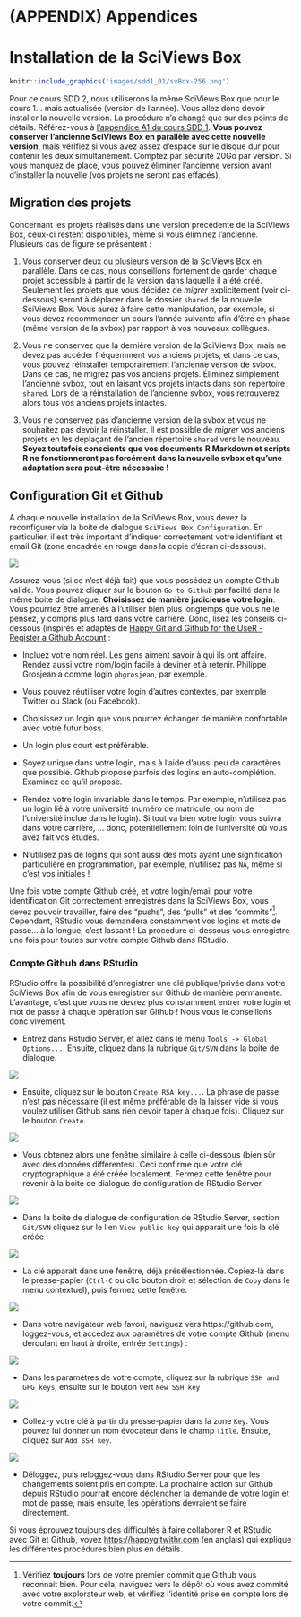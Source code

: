 # (APPENDIX) Appendices {-}


# Installation de la SciViews Box {#svbox}

```r
knitr::include_graphics('images/sdd1_01/svBox-256.png')
```

Pour ce cours SDD 2, nous utiliserons la même SciViews Box que pour le cours 1... mais actualisée (version de l'année). Vous allez donc devoir installer la nouvelle version. La procédure n'a changé que sur des points de détails. Référez-vous à [l'appendice A1 du cours SDD 1](http://biodatascience-course.sciviews.org/sdd-umons/svbox.html). **Vous pouvez conserver l'ancienne SciViews Box en parallèle avec cette nouvelle version**, mais vérifiez si vous avez assez d'espace sur le disque dur pour contenir les deux simultanément. Comptez par sécurité 20Go par version. Si vous manquez de place, vous pouvez éliminer l'ancienne version avant d'installer la nouvelle (vos projets ne seront pas effacés).


## Migration des projets

Concernant les projets réalisés dans une version précédente de la SciViews Box, ceux-ci restent disponibles, même si vous éliminez l'ancienne. Plusieurs cas de figure se présentent\ :

1. Vous conserver deux ou plusieurs version de la SciViews Box en parallèle. Dans ce cas, nous conseillons fortement de garder chaque projet accessible à partir de la version dans laquelle il a été créé. Seulement les projets que vous décidez de *migrer* explicitement (voir ci-dessous) seront à déplacer dans le dossier `shared` de la nouvelle SciViews Box. Vous aurez à faire cette manipulation, par exemple, si vous devez recommencer un cours l'année suivante afin d'être en phase (même version de la svbox) par rapport à vos nouveaux collègues.

2. Vous ne conservez que la dernière version de la SciViews Box, mais ne devez pas accéder fréquemment vos anciens projets, et dans ce cas, vous pouvez réinstaller temporairement l'ancienne version de svbox. Dans ce cas, ne migrez pas vos anciens projets. Éliminez simplement l'ancienne svbox, tout en laisant vos projets intacts dans son répertoire `shared`. Lors de la réinstallation de l'ancienne svbox, vous retrouverez alors tous vos anciens projets intactes.

3. Vous ne conservez pas d'ancienne version de la svbox et vous ne souhaitez pas devoir la réinstaller. Il est possible de *migrer* vos anciens projets en les déplaçant de l'ancien répertoire `shared` vers le nouveau. **Soyez toutefois conscients que vos documents R Markdown et scripts R ne fonctionneront pas forcément dans la nouvelle svbox et qu'une adaptation sera peut-être nécessaire\ !**


## Configuration Git et Github

A chaque nouvelle installation de la SciViews Box, vous devez la reconfigurer via la boite de dialogue `SciViews Box Configuration`. En particulier, il est très important d'indiquer correctement votre identifiant et email Git (zone encadrée en rouge dans la copie d'écran ci-dessous).

![](images/sdd2_A1/svbox_config.png)

Assurez-vous (si ce n'est déjà fait) que vous possédez un compte Github valide. Vous pouvez cliquer sur le bouton `Go to Github` par facilté dans la même boite de dialogue. **Choisissez de manière judicieuse votre login**. Vous pourriez être amenés à l'utiliser bien plus longtemps que vous ne le pensez, y compris plus tard dans votre carrière. Donc, lisez les conseils ci-dessous (inspirés et adaptés de [Happy Git and Github for the UseR - Register a Github Account](https://happygitwithr.com/github-acct.html)\ :

- Incluez votre nom réel. Les gens aiment savoir à qui ils ont affaire. Rendez aussi votre nom/login facile à deviner et à retenir. Philippe Grosjean a comme login `phgrosjean`, par exemple.

- Vous pouvez réutiliser votre login d'autres contextes, par exemple Twitter ou Slack (ou Facebook).

- Choisissez un login que vous pourrez échanger de manière confortable avec votre futur boss.

- Un login plus court est préférable.

- Soyez unique dans votre login, mais à l'aide d'aussi peu de caractères que possible. Github propose parfois des logins en auto-complétion. Examinez ce qu'il propose.

- Rendez votre login invariable dans le temps. Par exemple, n'utilisez pas un login lié à votre université (numéro de matricule, ou nom de l'université inclue dans le login). Si tout va bien votre login vous suivra dans votre carrière, ... donc, potentiellement loin de l'université où vous avez fait vos études.

- N'utilisez pas de logins qui sont aussi des mots ayant une signification particulière en programmation, par exemple, n'utilisez pas `NA`, même si c'est vos initiales\ !

Une fois votre compte Github créé, et votre login/email pour votre identification Git correctement enregistrés dans la SciViews Box, vous devez pouvoir travailler, faire des "pushs", des "pulls" et des "commits"^[Vérifiez **toujours** lors de votre premier commit que Github vous reconnait bien. Pour cela, naviguez vers le dépôt où vous avez commité avec votre explorateur web, et vérifiez l'identité prise en compte lors de votre commit.]. Cependant, RStudio vous demandera constamment vos logins et mots de passe... à la longue, c'est lassant\ ! La procédure ci-dessous vous enregistre une fois pour toutes sur votre compte Github dans RStudio.

### Compte Github dans RStudio

RStudio offre la possibilité d'enregistrer une clé publique/privée dans votre SciViews Box afin de vous enregistrer sur Github de manière permanente. L'avantage, c'est que vous ne devrez plus constamment entrer votre login et mot de passe à chaque opération sur Github\ ! Nous vous le conseillons donc vivement.

- Entrez dans Rstudio Server, et allez dans le menu `Tools -> Global Options...`. Ensuite, cliquez dans la rubrique `Git/SVN` dans la boite de dialogue.

![](images/sdd2_A1/github_config_rstudio1.png)

- Ensuite, cliquez sur le bouton `Create RSA key...`. La phrase de passe n'est pas nécessaire (il est même préférable de la laisser vide si vous voulez utiliser Github sans rien devoir taper à chaque fois). Cliquez sur le bouton `Create`.

![](images/sdd2_A1/github_config_rstudio2.png)

- Vous obtenez alors une fenêtre similaire à celle ci-dessous (bien sûr avec des données différentes). Ceci confirme que votre clé cryptographique a été créée localement. Fermez cette fenêtre pour revenir à la boite de dialogue de configuration de RStudio Server.

![](images/sdd2_A1/github_config_rstudio3.png)

- Dans la boite de dialogue de configuration de RStudio Server, section `Git/SVN` cliquez sur le lien `View public key` qui apparait une fois la clé créée\ :

![](images/sdd2_A1/github_config_rstudio4.png)

- La clé apparait dans une fenêtre, déjà présélectionnée. Copiez-là dans le presse-papier (`Ctrl-C` ou clic bouton droit et sélection de `Copy` dans le menu contextuel), puis fermez cette fenêtre.

![](images/sdd2_A1/github_config_rstudio5.png)

- Dans votre navigateur web favori, naviguez vers https://github.com, loggez-vous, et accédez aux paramètres de votre compte Github (menu déroulant en haut à droite, entrée `Settings`)\ :

![](images/sdd2_A1/github_config_rstudio6.png)

- Dans les paramètres de votre compte, cliquez sur la rubrique `SSH and GPG keys`, ensuite sur le bouton vert `New SSH key`

![](images/sdd2_A1/github_config_rstudio7.png)

- Collez-y votre clé à partir du presse-papier dans la zone `Key`. Vous pouvez lui donner un nom évocateur dans le champ `Title`. Ensuite, cliquez sur `Add SSH key`.

![](images/sdd2_A1/github_config_rstudio8.png)

- Déloggez, puis reloggez-vous dans RStudio Server pour que les changements soient pris en compte. La prochaine action sur Github depuis RStudio pourrait encore déclencher la demande de votre login et mot de passe, mais ensuite, les opérations devraient se faire directement.

Si vous éprouvez toujours des difficultés à faire collaborer R et RStudio avec Git et Github, voyez [https://happygitwithr.com](Happy Git and Github for the UseR) (en anglais) qui explique les différentes procédures bien plus en détails.

